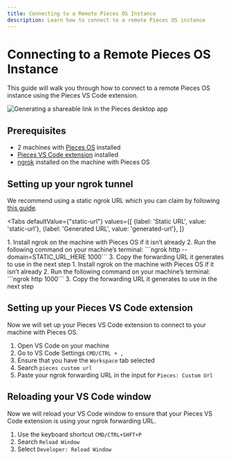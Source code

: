 ```yaml
---
title: Connecting to a Remote Pieces OS Instance
description: Learn how to connect to a remote Pieces OS instance
---
```


# Connecting to a Remote Pieces OS Instance

This guide will walk you through how to connect to a remote Pieces OS instance using the Pieces VS Code extension.

<Image zoom alt="Generating a shareable link in the Pieces desktop app" src="https://storage.googleapis.com/pieces_static_resources/pfd_wiki/SHAREABLE_LINK.gif" />

## Prerequisites

- 2 machines with [Pieces OS](https://docs.pieces.app/installation-getting-started/what-am-i-installing) installed
- [Pieces VS Code extension](https://marketplace.visualstudio.com/items?itemName=piecesapp.pieces) installed
- [ngrok](https://ngrok.com/) installed on the machine with Pieces OS

## Setting up your ngrok tunnel

We recommend using a static ngrok URL which you can claim by following [this guide](https://ngrok.com/blog-post/free-static-domains-ngrok-users).

<Tabs
  defaultValue={"static-url"}
  values={[
    {label: 'Static URL', value: 'static-url'},
    {label: 'Generated URL', value: 'generated-url'},
  ]}
>
  <TabItem value="static-url">
    1. Install ngrok on the machine with Pieces OS if it isn’t already
    2. Run the following command on your machine’s terminal: ```ngrok http --domain=STATIC_URL_HERE 1000```
    3. Copy the forwarding URL it generates to use in the next step
  </TabItem>
  <TabItem value={"generated-url"}>
    1. Install ngrok on the machine with Pieces OS if it isn’t already
    2. Run the following command on your machine’s terminal: ```ngrok http 1000```
    3. Copy the forwarding URL it generates to use in the next step
  </TabItem>
</Tabs>

## Setting up your Pieces VS Code extension

Now we will set up your Pieces VS Code extension to connect to your machine with Pieces OS.

1. Open VS Code on your machine
2. Go to VS Code Settings ```CMD/CTRL + ,```
3. Ensure that you have the ```Workspace``` tab selected
4. Search ```pieces custom url```
5. Paste your ngrok forwarding URL in the input for ```Pieces: Custom Url```

## Reloading your VS Code window

Now we will reload your VS Code window to ensure that your Pieces VS Code extension is using your ngrok forwarding URL.

1. Use the keyboard shortcut ```CMD/CTRL+SHFT+P```
2. Search ```Reload Window```
3. Select ```Developer: Reload Window```

